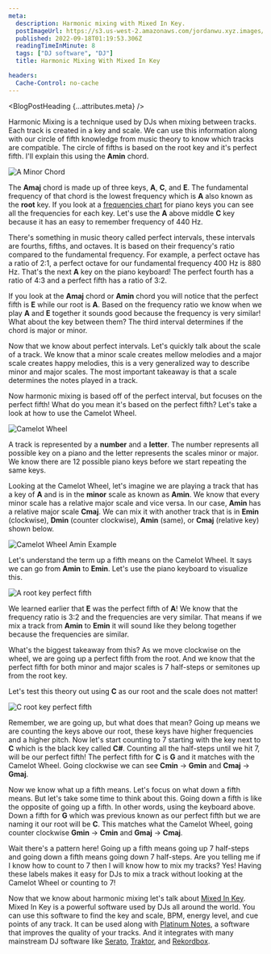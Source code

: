 ```yaml
---
meta:
  description: Harmonic mixing with Mixed In Key.
  postImageUrl: https://s3.us-west-2.amazonaws.com/jordanwu.xyz.images/harmonic-mixing-with-mixed-in-key.png
  published: 2022-09-18T01:19:53.306Z
  readingTimeInMinute: 8
  tags: ["DJ software", "DJ"]
  title: Harmonic Mixing With Mixed In Key

headers:
  Cache-Control: no-cache
---
```



<BlogPostHeading {...attributes.meta} />

Harmonic Mixing is a technique used by DJs when mixing between tracks. Each track is created in a key and scale. We can use this information along with our circle of fifth knowledge from music theory to know which tracks are compatible. The circle of fifths is based on the root key and it's perfect fifth. I'll explain this using the **Amin** chord.

![A Minor Chord](https://s3.us-west-2.amazonaws.com/jordanwu.xyz.images/harmonic-mixing-with-mixed-in-key-1.png "A Minor Chord")

The **Amaj** chord is made up of three keys, **A**, **C**, and **E**. The fundamental frequency of that chord is the lowest frequency which is **A** also known as the **root** key. If you look at a [frequencies chart](https://pages.mtu.edu/~suits/notefreqs.html) for piano keys you can see all the frequencies for each key. Let's use the **A** above middle **C** key because it has an easy to remember frequency of 440 Hz.

There's something in music theory called perfect intervals, these intervals are fourths, fifths, and octaves. It is based on their frequency's ratio compared to the fundamental frequency. For example, a perfect octave has a ratio of 2:1, a perfect octave for our fundamental frequency 400 Hz is 880 Hz. That's the next **A** key on the piano keyboard! The perfect fourth has a ratio of 4:3 and a perfect fifth has a ratio of 3:2.

If you look at the **Amaj** chord or **Amin** chord you will notice that the perfect fifth is **E** while our root is **A**. Based on the frequency ratio we know when we play **A** and **E** together it sounds good because the frequency is very similar! What about the key between them? The third interval determines if the chord is major or minor.

Now that we know about perfect intervals. Let's quickly talk about the scale of a track. We know that a minor scale creates mellow melodies and a major scale creates happy melodies, this is a very generalized way to describe minor and major scales. The most important takeaway is that a scale determines the notes played in a track.

Now harmonic mixing is based off of the perfect interval, but focuses on the perfect fifth! What do you mean it's based on the perfect fifth? Let's take a look at how to use the Camelot Wheel.

![Camelot Wheel](https://s3.us-west-2.amazonaws.com/jordanwu.xyz.images/harmonic-mixing-with-mixed-in-key-2.png "Camelot Wheel")

A track is represented by a **number** and a **letter**. The number represents all possible key on a piano and the letter represents the scales minor or major. We know there are 12 possible piano keys before we start repeating the same keys.

Looking at the Camelot Wheel, let's imagine we are playing a track that has a key of **A** and is in the **minor** scale as known as **Amin**. We know that every minor scale has a relative major scale and vice versa. In our case, **Amin** has a relative major scale **Cmaj**. We can mix it with another track that is in **Emin** (clockwise), **Dmin** (counter clockwise), **Amin** (same), or **Cmaj** (relative key) shown below.

![Camelot Wheel Amin Example](https://s3.us-west-2.amazonaws.com/jordanwu.xyz.images/harmonic-mixing-with-mixed-in-key-3.jpg "Camelot Wheel Amin Example")

Let's understand the term up a fifth means on the Camelot Wheel. It says we can go from **Amin** to **Emin**. Let's use the piano keyboard to visualize this.

![A root key perfect fifth](https://s3.us-west-2.amazonaws.com/jordanwu.xyz.images/harmonic-mixing-with-mixed-in-key-4.png "A root key perfect fifth")

We learned earlier that **E** was the perfect fifth of **A**! We know that the frequency ratio is 3:2 and the frequencies are very similar. That means if we mix a track from **Amin** to **Emin** it will sound like they belong together because the frequencies are similar.

What's the biggest takeaway from this? As we move clockwise on the wheel, we are going up a perfect fifth from the root. And we know that the perfect fifth for both minor and major scales is 7 half-steps or semitones up from the root key.

Let's test this theory out using **C** as our root and the scale does not matter!

![C root key perfect fifth](https://s3.us-west-2.amazonaws.com/jordanwu.xyz.images/harmonic-mixing-with-mixed-in-key-5.png "C root key perfect fifth")

Remember, we are going up, but what does that mean? Going up means we are counting the keys above our root, these keys have higher frequencies and a higher pitch. Now let's start counting to 7 starting with the key next to **C** which is the black key called **C#**. Counting all the half-steps until we hit 7, will be our perfect fifth! The perfect fifth for **C** is **G** and it matches with the Camelot Wheel. Going clockwise we can see **Cmin** -> **Gmin** and **Cmaj** -> **Gmaj**.

Now we know what up a fifth means. Let's focus on what down a fifth means. But let's take some time to think about this. Going down a fifth is like the opposite of going up a fifth. In other words, using the keyboard above. Down a fifth for **G** which was previous known as our perfect fifth but we are naming it our root will be **C**. This matches what the Camelot Wheel, going counter clockwise **Gmin** -> **Cmin** and **Gmaj** -> **Cmaj**.

Wait there's a pattern here! Going up a fifth means going up 7 half-steps and going down a fifth means going down 7 half-steps. Are you telling me if I know how to count to 7 then I will know how to mix my tracks? Yes! Having these labels makes it easy for DJs to mix a track without looking at the Camelot Wheel or counting to 7!

Now that we know about harmonic mixing let's talk about [Mixed In Key](https://mixedinkey.com). Mixed In Key is a powerful software used by DJs all around the world. You can use this software to find the key and scale, BPM, energy level, and cue points of any track. It can be used along with [Platinum Notes](https://www.platinumnotes.com), a software that improves the quality of your tracks. And it integrates with many mainstream DJ software like [Serato](https://serato.com/dj), [Traktor](https://www.native-instruments.com/en/catalog/traktor/dj-software), and [Rekordbox](https://rekordbox.com).
